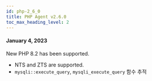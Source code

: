 ```yaml
---
id: php-2_6_0
title: PHP Agent v2.6.0
toc_max_heading_level: 2
---
```



#### January 4, 2023

<Status>New</Status> PHP 8.2 has been supported.

- NTS and ZTS are supported.
- `mysqli::execute_query`, `mysqli_execute_query` 함수 추적
